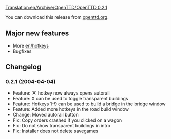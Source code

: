 [[Translation:en/Archive/OpenTTD/OpenTTD 0.2.1]]

{{en/OTTDVersions}}
{{en/release|prev=OpenTTD 0.2.0|next=OpenTTD 0.3.0|date=2004-04-04}}

You can download this release from [http://www.openttd.org/download-stable/0.2.1 openttd.org].

==Major new features==
* More [[en/hotkeys]]
* Bugfixes

==Changelog==
===0.2.1 (2004-04-04)===
* Feature: 'A' hotkey now always opens autorail
* Feature: X can be used to toggle transparent buildings
* Feature: Hotkeys 1-9 can be used to build a bridge in the bridge window
* Feature: Added more hotkeys in the road build window
* Change: Moved autorail button
* Fix: Copy orders crashed if you clicked on a wagon
* Fix: Do not show transparent buildings in intro
* Fix: Installer does not delete savegames